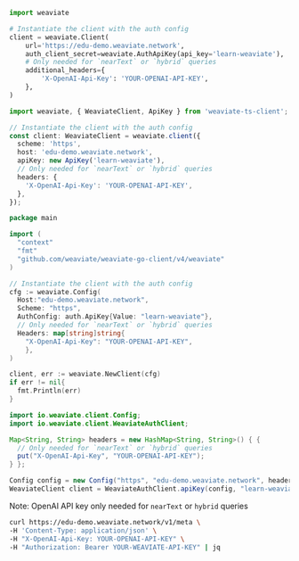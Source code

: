 <!-- Delete these imports if already imported in the file -->

<Tabs groupId="languages">
<TabItem value="py" label="Python">

```python
import weaviate

# Instantiate the client with the auth config
client = weaviate.Client(
    url='https://edu-demo.weaviate.network',
    auth_client_secret=weaviate.AuthApiKey(api_key='learn-weaviate'),
    # Only needed for `nearText` or `hybrid` queries
    additional_headers={
        'X-OpenAI-Api-Key': 'YOUR-OPENAI-API-KEY',
    },
)
```

</TabItem>
<TabItem value="ts" label="TypeScript">

```ts
import weaviate, { WeaviateClient, ApiKey } from 'weaviate-ts-client';

// Instantiate the client with the auth config
const client: WeaviateClient = weaviate.client({
  scheme: 'https',
  host: 'edu-demo.weaviate.network',
  apiKey: new ApiKey('learn-weaviate'),
  // Only needed for `nearText` or `hybrid` queries
  headers: {
    'X-OpenAI-Api-Key': 'YOUR-OPENAI-API-KEY',
  },
});
```

</TabItem>
<TabItem value="go" label="Go">

```go
package main

import (
  "context"
  "fmt"
  "github.com/weaviate/weaviate-go-client/v4/weaviate"
)

// Instantiate the client with the auth config
cfg := weaviate.Config(
  Host:"edu-demo.weaviate.network",
  Scheme: "https",
  AuthConfig: auth.ApiKey{Value: "learn-weaviate"},
  // Only needed for `nearText` or `hybrid` queries
  Headers: map[string]string{
    "X-OpenAI-Api-Key": "YOUR-OPENAI-API-KEY",
    },
)

client, err := weaviate.NewClient(cfg)
if err != nil{
  fmt.Println(err)
}
```

</TabItem>
<TabItem value="java" label="Java">

```java
import io.weaviate.client.Config;
import io.weaviate.client.WeaviateAuthClient;

Map<String, String> headers = new HashMap<String, String>() { {
  // Only needed for `nearText` or `hybrid` queries
  put("X-OpenAI-Api-Key", "YOUR-OPENAI-API-KEY");
} };

Config config = new Config("https", "edu-demo.weaviate.network", headers);
WeaviateClient client = WeaviateAuthClient.apiKey(config, "learn-weaviate");
```

</TabItem>
<TabItem value="curl" label="Curl">

Note: OpenAI API key only needed for `nearText` or `hybrid` queries
```bash
curl https://edu-demo.weaviate.network/v1/meta \
-H 'Content-Type: application/json' \
-H "X-OpenAI-Api-Key: YOUR-OPENAI-API-KEY" \
-H "Authorization: Bearer YOUR-WEAVIATE-API-KEY" | jq
```

</TabItem>
</Tabs>
